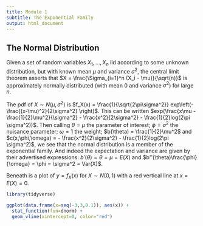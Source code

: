 ```yaml
---
title: Module 1
subtitle: The Exponential Family
output: html_document
---
```


## The Normal Distribution

Given a set of random variables $X_1,..., X_n$ iid according to some unknown distribution, but with known mean $\mu$ and variance $\sigma^2$, the central limit theorem asserts that $X = \frac{\Sigma_{i=1}^n (X_i - \mu)}{\sqrt(n)}$ is approximately normally distributed (with mean 0 and variance $\sigma^2$) for large $n$.

The pdf of $X \sim N(\mu, \sigma^2)$ is $f_X(x) = \frac{1}{\sqrt{2\pi\sigma^2}} exp\left(-\frac{(x-\mu)^2}{2\sigma^2} \right)$. This can be written $exp(\frac{x\mu - \frac{1}{2}\mu^2}{\sigma^2} - \frac{x^2}{2\sigma^2} - \frac{1}{2}log(2\pi \sigma^2))$. Then calling $\theta = \mu$ the parameter of interest; $\phi = \sigma^2$ the nuisance parameter; $\omega = 1$ the weight; $b(\theta) = \frac{1}{2}\mu^2$ and $c(x,\phi,\omega) = - \frac{x^2}{2\sigma^2} - \frac{1}{2}log(2\pi \sigma^2)$, we see that the normal distribution is a member of the exponential family. And indeed the expectation and variance are given by their advertised expressions: $b'(\theta) = \theta = \mu = E(X)$ and $b''(\theta)\frac{\phi}{\omega} = \phi = \sigma^2 = Var(X)$.

Beneath is a plot of $y = f_X(x)$ for $X \sim N(0,1)$ with a red vertical line at $x = E(X) = 0$.
```r
library(tidyverse)

ggplot(data.frame(x=seq(-3,3,0.1)), aes(x)) +
  stat_function(fun=dnorm) +
  geom_vline(xintercept=0, color="red")
```